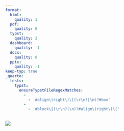```yaml
---
format:
  html:
    quality: 1
  pdf:
    quality: 0
  typst:
    quality: 2
  dashboard:
    quality: -1
  docx:
    quality: 0
  pptx:
    quality: -1
keep-typ: true
_quarto:
  tests:
    typst:
      ensureTypstFileRegexMatches:
        -
          - '#align\(right\)\[(\r\n?|\n)?#box'
        -
          - '#block\[(\r\n?|\n)?#align\(right\)\['
---
```


![](100.png){fig-align="right"}
